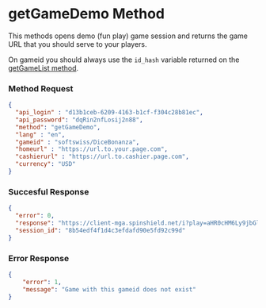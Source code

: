 # getGameDemo Method
This methods opens demo (fun play) game session and returns the game URL that you should serve to your players. 

On gameid you should always use the `id_hash` variable returned on the [getGameList method](/api-methods/gamelist).

### Method Request
```json
{
  "api_login" : "d13b1ceb-6209-4163-b1cf-f304c28b81ec",
  "api_password": "dqRin2nfLosij2n88",
  "method": "getGameDemo",
  "lang" : "en",
  "gameid" : "softswiss/DiceBonanza", 
  "homeurl" : "https://url.to.your.page.com",
  "cashierurl" : "https://url.to.cashier.page.com",
  "currency": "USD"
}
```

### Succesful Response
```json
{
  "error": 0,
  "response": "https://client-mga.spinshield.net/i?play=aHR0cHM6Ly9jbGllbnQtbWdhLnNwaW5zaGllbGQubmV0L3BsYXkvOGI1NGVkZjRmMWQ0YzNlZmRhZmQ5MGU1ZmQ5MmM5OWQvMzcxOTgyMy9zb2Z0c3dpc3MvRGljZUJvbmFuemE=",
  "session_id": "8b54edf4f1d4c3efdafd90e5fd92c99d"
}
```

### Error Response
```json
{
	"error": 1,
	"message": "Game with this gameid does not exist"
}
```
